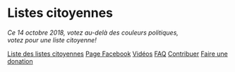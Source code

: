 # Listes citoyennes
*Ce 14 octobre 2018, votez au-delà des couleurs politiques,<br />
votez pour une liste citoyenne!*

[Liste des listes citoyennes](https://docs.google.com/spreadsheets/d/1ON-_iZwmHlhsjXZsvs6ZvnKaEv8oig8Mue6Q94U5oZY/edit#gid=286802307)
[Page Facebook](https://www.facebook.com/ListesCitoyennesBelgique/)
[Vidéos](https://www.youtube.com/watch?v=RNXdTNUUeGw&list=PLWA3jvzBA1sdolotx3sXlmS0mADwgKIW4)
[FAQ](/faq)
[Contribuer](/contribuer)
[Faire une donation](https://opencollective.com/listescitoyennes)
